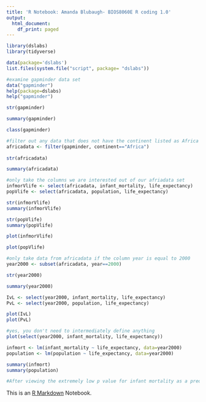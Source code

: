 ---
title: 'R Notebook: Amanda Blubaugh- BIOS8060E R coding 1.0'
output:
  html_document:
    df_print: paged
---
```{r}
library(dslabs)
library(tidyverse)

data(package='dslabs')
list.files(system.file("script", package= "dslabs"))
```

```{r}
#examine gapminder data set
data("gapminder")
help(package=dslabs)
help("gapminder")

str(gapminder)

summary(gapminder)

class(gapminder)

```

```{r}
#filter out any data that does not have the continent listed as Africa in the gapminder data set
africadata <- filter(gapminder, continent=="Africa")
                        
str(africadata)

summary(africadata)

```

```{r}
#only take the columns we are interested out of our afriadata set
infmorVlife <- select(africadata, infant_mortality, life_expectancy)
popVlife <- select(africadata, population, life_expectancy)

str(infmorVlife)
summary(infmorVlife)

str(popVlife)
summary(popVlife)

```

```{r}

plot(infmorVlife)

plot(popVlife)

```

```{r}
#only take data from africadata if the column year is equal to 2000
year2000 <- subset(africadata, year==2000)

str(year2000)

summary(year2000)

IvL <- select(year2000, infant_mortality, life_expectancy)
PvL <- select(year2000, population, life_expectancy)

plot(IvL)
plot(PvL)

#yes, you don't need to intermediately define anything
plot(select(year2000, infant_mortality, life_expectancy))

```

```{r}
infmort <- lm(infant_mortality ~ life_expectancy, data=year2000)
population <- lm(population ~ life_expectancy, data=year2000)

summary(infmort)
summary(population)

#After viewing the extremely low p value for infant mortality as a predictor for life expectancy, and the extremely high p value for population as a predictor of life expectancy, as well as comparing both linear plots of these in the year 2000, it is safe to say that infant mortality rates in Africa were far more predictive of life expectancy than population.

```

This is an [R Markdown](http://rmarkdown.rstudio.com) Notebook.
